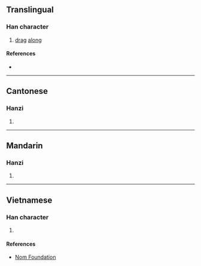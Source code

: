 {{character info/new}}
==Translingual==

===Han character===
{{Han char|rn=64|rad=手|as=03|sn=6|four=54012|canj=QPD|ids=⿰扌也}}

# [[drag]] [[along]]

====References====
* {{Han ref|kx=0418.050|dkj=11805|dj=0764.220|hdz=31832.050|uh=6261|ud=25185|bh=C9E6|bd=51686}}

----

==Cantonese==

===Hanzi===
{{yue-hanzi|jyut=[[to1]], [[ci2]]|y=to1, chi2}}

# {{defn|lang=yue|sort=手03}}

----

==Mandarin==

===Hanzi===
{{cmn-hanzi|pin=[[tuō]] ([[tuo1]]), [[chǐ]] ([[chi3]]), [[yǐ]] ([[yi3]])|wg=t'o<sup>1</sup>, ch'ih<sup>3</sup>, i<sup>3</sup>}}

# {{defn|lang=cmn|sort=手03}}

----

==Vietnamese==

===Han character===
{{vi-readings|rs=手03|hanviet=[[đỡ]], [[lả]]}}

# {{defn|lang=vi|sort=手03}}

====References====
* [http://nomfoundation.org/common/nom_details.php?codepoint=6261 Nom Foundation]